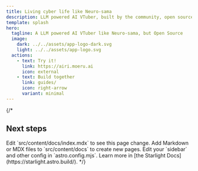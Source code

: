 ```yaml
---
title: Living cyber life like Neuro-sama
description: LLM powered AI VTuber, built by the community, open source
template: splash
hero:
  tagline: A LLM powered AI VTuber like Neuro-sama, but Open Source
  image:
    dark: ../../assets/app-logo-dark.svg
    light: ../../assets/app-logo.svg
  actions:
    - text: Try it!
      link: https://airi.moeru.ai
      icon: external
    - text: Build together
      link: guides/
      icon: right-arrow
      variant: minimal
---
```


{/*

## Next steps

<CardGrid stagger>
  <Card title="Update content" icon="pencil">
    Edit `src/content/docs/index.mdx` to see this page change.
  </Card>
  <Card title="Add new content" icon="add-document">
    Add Markdown or MDX files to `src/content/docs` to create new pages.
  </Card>
  <Card title="Configure your site" icon="setting">
    Edit your `sidebar` and other config in `astro.config.mjs`.
  </Card>
  <Card title="Read the docs" icon="open-book">
    Learn more in [the Starlight Docs](https://starlight.astro.build/).
  </Card>
</CardGrid> */}
